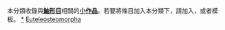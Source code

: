 {{Catnav|頁面分類|自然科学|……|动物|……|鱼类|鮋形目}}
{{hiddencat}}
本分類收錄與'''[[鮋形目|鮋形目]]'''相關的'''[[Wikipedia:小作品|小作品]]'''。若要將條目加入本分類下，請加入'''{{tl|Scorpaeniformes-stub}}'''，或者'''{{tl|鮋形目小作品}}'''模板。
[[category:鮋形目|*]]
[[category:辐鳍鱼小作品|Euteleosteomorpha]]